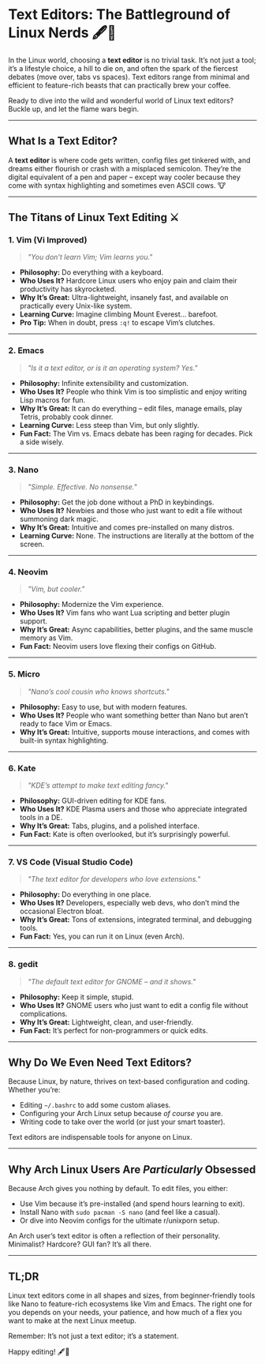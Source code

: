 # Text Editors: The Battleground of Linux Nerds 🖋️🐧  

In the Linux world, choosing a **text editor** is no trivial task. It’s not just a tool; it’s a lifestyle choice, a hill to die on, and often the spark of the fiercest debates (move over, tabs vs spaces). Text editors range from minimal and efficient to feature-rich beasts that can practically brew your coffee.  

Ready to dive into the wild and wonderful world of Linux text editors? Buckle up, and let the flame wars begin.  

---

## What Is a Text Editor?  

A **text editor** is where code gets written, config files get tinkered with, and dreams either flourish or crash with a misplaced semicolon. They’re the digital equivalent of a pen and paper – except way cooler because they come with syntax highlighting and sometimes even ASCII cows. 🐮  

---

## The Titans of Linux Text Editing ⚔️  

### 1. **Vim** (Vi Improved)  
> *"You don’t learn Vim; Vim learns you."*  

- **Philosophy:** Do everything with a keyboard.  
- **Who Uses It?** Hardcore Linux users who enjoy pain and claim their productivity has skyrocketed.  
- **Why It’s Great:** Ultra-lightweight, insanely fast, and available on practically every Unix-like system.  
- **Learning Curve:** Imagine climbing Mount Everest... barefoot.  
- **Pro Tip:** When in doubt, press `:q!` to escape Vim’s clutches.  

---

### 2. **Emacs**  
> *"Is it a text editor, or is it an operating system? Yes."*  

- **Philosophy:** Infinite extensibility and customization.  
- **Who Uses It?** People who think Vim is too simplistic and enjoy writing Lisp macros for fun.  
- **Why It’s Great:** It can do everything – edit files, manage emails, play Tetris, probably cook dinner.  
- **Learning Curve:** Less steep than Vim, but only slightly.  
- **Fun Fact:** The Vim vs. Emacs debate has been raging for decades. Pick a side wisely.  

---

### 3. **Nano**  
> *"Simple. Effective. No nonsense."*  

- **Philosophy:** Get the job done without a PhD in keybindings.  
- **Who Uses It?** Newbies and those who just want to edit a file without summoning dark magic.  
- **Why It’s Great:** Intuitive and comes pre-installed on many distros.  
- **Learning Curve:** None. The instructions are literally at the bottom of the screen.  

---

### 4. **Neovim**  
> *"Vim, but cooler."*  

- **Philosophy:** Modernize the Vim experience.  
- **Who Uses It?** Vim fans who want Lua scripting and better plugin support.  
- **Why It’s Great:** Async capabilities, better plugins, and the same muscle memory as Vim.  
- **Fun Fact:** Neovim users love flexing their configs on GitHub.  

---

### 5. **Micro**  
> *"Nano’s cool cousin who knows shortcuts."*  

- **Philosophy:** Easy to use, but with modern features.  
- **Who Uses It?** People who want something better than Nano but aren’t ready to face Vim or Emacs.  
- **Why It’s Great:** Intuitive, supports mouse interactions, and comes with built-in syntax highlighting.  

---

### 6. **Kate**  
> *"KDE’s attempt to make text editing fancy."*  

- **Philosophy:** GUI-driven editing for KDE fans.  
- **Who Uses It?** KDE Plasma users and those who appreciate integrated tools in a DE.  
- **Why It’s Great:** Tabs, plugins, and a polished interface.  
- **Fun Fact:** Kate is often overlooked, but it’s surprisingly powerful.  

---

### 7. **VS Code** (Visual Studio Code)  
> *"The text editor for developers who love extensions."*  

- **Philosophy:** Do everything in one place.  
- **Who Uses It?** Developers, especially web devs, who don’t mind the occasional Electron bloat.  
- **Why It’s Great:** Tons of extensions, integrated terminal, and debugging tools.  
- **Fun Fact:** Yes, you can run it on Linux (even Arch).  

---

### 8. **gedit**  
> *"The default text editor for GNOME – and it shows."*  

- **Philosophy:** Keep it simple, stupid.  
- **Who Uses It?** GNOME users who just want to edit a config file without complications.  
- **Why It’s Great:** Lightweight, clean, and user-friendly.  
- **Fun Fact:** It’s perfect for non-programmers or quick edits.  

---

## Why Do We Even Need Text Editors?  

Because Linux, by nature, thrives on text-based configuration and coding. Whether you’re:  
- Editing `~/.bashrc` to add some custom aliases.  
- Configuring your Arch Linux setup because *of course* you are.  
- Writing code to take over the world (or just your smart toaster).  

Text editors are indispensable tools for anyone on Linux.  

---

## Why Arch Linux Users Are *Particularly* Obsessed  

Because Arch gives you nothing by default. To edit files, you either:  
- Use Vim because it’s pre-installed (and spend hours learning to exit).  
- Install Nano with `sudo pacman -S nano` (and feel like a casual).  
- Or dive into Neovim configs for the ultimate r/unixporn setup.  

An Arch user’s text editor is often a reflection of their personality. Minimalist? Hardcore? GUI fan? It’s all there.  

---

## TL;DR  

Linux text editors come in all shapes and sizes, from beginner-friendly tools like Nano to feature-rich ecosystems like Vim and Emacs. The right one for you depends on your needs, your patience, and how much of a flex you want to make at the next Linux meetup.  

Remember: It’s not just a text editor; it’s a statement.  

Happy editing! 🖋️🐧  

